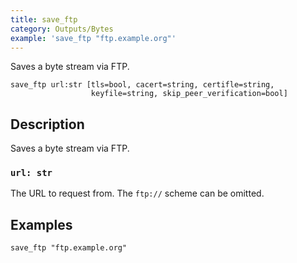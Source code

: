 ```yaml
---
title: save_ftp
category: Outputs/Bytes
example: 'save_ftp "ftp.example.org"'
---
```

Saves a byte stream via FTP.

```tql
save_ftp url:str [tls=bool, cacert=string, certifle=string,
                  keyfile=string, skip_peer_verification=bool]
```

## Description

Saves a byte stream via FTP.

### `url: str`

The URL to request from. The `ftp://` scheme can be omitted.


<TLSOptions tls_default="true"/>

## Examples

```tql
save_ftp "ftp.example.org"
```
